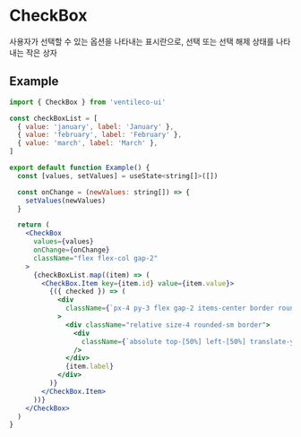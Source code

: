 
<Meta title="COMPONENTS/CheckBox" />

# CheckBox

사용자가 선택할 수 있는 옵션을 나타내는 표시란으로, 선택 또는 선택 해제 상태를 나타내는 작은 상자

## Example

```jsx
import { CheckBox } from 'ventileco-ui'

const checkBoxList = [
  { value: 'january', label: 'January' },
  { value: 'february', label: 'February' },
  { value: 'march', label: 'March' },
]

export default function Example() {
  const [values, setValues] = useState<string[]>([])

  const onChange = (newValues: string[]) => {
    setValues(newValues)
  }

  return (
    <CheckBox
      values={values}
      onChange={onChange}
      className="flex flex-col gap-2"
    >
      {checkBoxList.map((item) => (
        <CheckBox.Item key={item.id} value={item.value}>
          {({ checked }) => (
            <div
              className={`px-4 py-3 flex gap-2 items-center border rounded-md cursor-pointer`}
            >
              <div className="relative size-4 rounded-sm border">
                <div
                  className={`absolute top-[50%] left-[50%] translate-y-[-70%] translate-x-[-50%] w-1.5 h-3.5 border-b-2 border-r-2 transform rotate-45 ${checked ? 'border-blue-600' : 'border-transparent'}`}
                />
              </div>
              {item.label}
            </div>
          )}
        </CheckBox.Item>
      ))}
    </CheckBox>
  )
}
```
